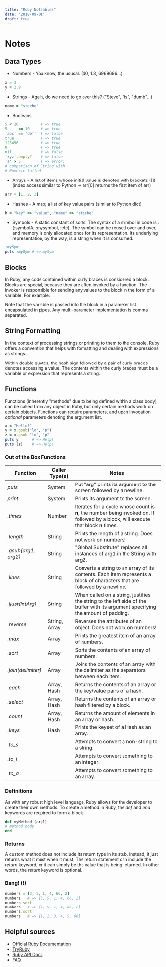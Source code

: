 ```yaml
---
title: "Ruby Noteables"
date: "2018-09-01"
draft: true
---
```


# Notes

## Data Types
* Numbers - You know, the ususal. (40, 1.3, 6969696...)
```ruby
x = 3
y = 2.9
```

* Strings - Again, do we need to go over this? ("Steve", "is", "dumb"...)
```ruby
name = "steebe"
```

* Booleans
```ruby
5 < 10          # => true
5     <= 10     # => true
'abc' == 'def'  # => false
true            # => true
123456          # => true
0               # => true
nil             # => false
'xyz'.empty?    # => false
'a' > 5         # => error:
# comparison of String with
# Numeric failed
```

* Arrays - A list of items whose initial value is denoted with brackets ([]) (index access similar to Python => arr[0] returns the first item of arr)
```ruby
arr = [1, 2, 3]
```

* Hashes - A map; a list of key value pairs (similar to Python dict)
```ruby
h = "key" => "value", "name" => "steebe"
```
* Symbols - A static constant of sorts. The syntax of a symbol in code is _:<symbol-name>_ (:symbolA, :mysymbol, :etc). The symbol can be reused over and over, and memory is only allocated once for its representation. Its underlying representation, by the way, is a string when it is consumed.
```ruby
:mySym
puts :mySym # => mySym
```

## Blocks
In Ruby, any code contained within curly braces is considered a block. Blocks are special, because they are often invoked by a function. The invoker is responsible for sending any values to the block in the form of a variable. For example:

Note that the variable is passed into the block in a parameter list encapsulated in pipes. Any multi-parameter implementation is comma separated.

## String Formatting
In the context of processing strings or printing to them to the console, Ruby offers a convention that helps with formatting and dealing with expressions as strings.

Within double quotes, the hash sign followed by a pair of curly braces denotes accessing a value. The contents within the curly braces must be a variable or expression that represents a string.

## Functions
Functions (inherently "methods" due to being defined within a class body) can be called from any object in Ruby, but only certain methods work on certain objects.
Functions can require parameters, and upon invocation _optional_ parameters denoting the argument list.

```ruby
x = "Hello!"
y = x.gsub("lo", "p")
z = x.gsub "lo", "p"
puts y      # => Help!
puts (z)    # => Help!
```

### Out of the Box Functions

| Function            | Caller Type(s) | Notes                                                                                                                                |
|---------------------|----------------|--------------------------------------------------------------------------------------------------------------------------------------|
| _puts_              | System         | Put "arg" prints its argument to the screen followed by a newline.                                                                   |
| _print_             | System         | Prints its argument to the screen.                                                                                                   |
| _.times_            | Number         | Iterates for a cycle whose count is **n**, the number being invoked on. If followed by a block, will execute that block **n** times. |
| _.length_           | String         | Prints the length of a string. Does not work on numbers!                                                                             |
| _.gsub(arg1, arg2)_ | String         | "Global Substitute" replaces all instances of arg1 in the String with arg2.                                                          |
| _.lines_            | String         | Converts a string to an array of its contents. Each item represents a block of characters that are followed by a newline.            |
| _.ljust(intArg)_    | String         | When called on a string, justifies the string to the left side of the buffer with its argument specifying the amount of padding.     |
| _.reverse_          | String, Array  | Reverses the attributes of an object. Does not work on numbers!                                                                      |
| _.max_              | Array          | Prints the greatest item of an array of numbers.                                                                                     |
| _.sort_             | Array          | Sorts the contents of an array of numbers.                                                                                           |
| _.join(delimiter)_  | Array          | Joins the contents of an array with the delimiter as the separators between each item.                                               |
| _.each_             | Array, Hash    | Returns the contents of an array or the key/value pairs of a hash.                                                                   |
| _.select_           | Array, Hash    | Returns the contents of an array or hash filtered by a block.                                                                        |
| _.count_            | Array, Hash    | Returns the amount of elements in an array or hash.                                                                                  |
| _.keys_             | Hash           | Prints the keyset of a Hash as an array.                                                                                             |
| _.to_s_             |                | Attempts to convert a non-string to a string.                                                                                        |
| _.to_i_             |                | Attempts to convert something to an integer.                                                                                         |
| _.to_a_             |                | Attempts to convert something to an array.                                                                                           |

### Definitions
As with any robust high level language, Ruby allows for the developer to create their own methods. To create a method in Ruby, the _def_ and _end_ keywords are required to form a block.
```ruby
def myMethod (arg1)
# method body
end
```

### Returns
A custom method does not include its return type in its stub. Instead, it just returns what it must when it must. The return statement can include the _return_ keyword, or it can simply be the value that is being returned. In other words, the _return_ keyword is optional.

### Bang! (!)
```ruby
numbers = [3, 5, 1, 4, 66, 2]
numbers   # => [3, 5, 1, 4, 66, 2]
numbers.sort
numbers   # => [3, 5, 1, 4, 66, 2]
numbers.sort!
numbers   # => [1, 2, 3, 4, 5, 66]
```

## Helpful sources
- [Official Ruby Documentation](https://www.ruby-lang.org/en/documentation/)
- [TryRuby](https://ruby.github.io/TryRuby/)
- [Ruby API Docs](http://ruby-doc.org/core-2.5.1/doc/)
- [FAQ](https://www.ruby-lang.org/en/documentation/faq/1/)
